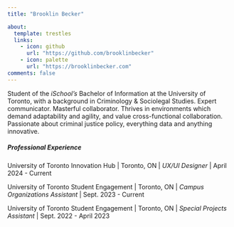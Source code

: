 ```yaml
---
title: "Brooklin Becker"

about: 
  template: trestles
  links: 
    - icon: github
      url: "https://github.com/brooklinbecker"
    - icon: palette
      url: "https://brooklinbecker.com"
comments: false
---
```


Student of the *iSchool's* Bachelor of Information at the University of Toronto, with a background in Criminology & Sociolegal Studies. Expert communicator. Masterful collaborator. Thrives in environments which demand adaptability and agility, and value cross-functional collaboration. Passionate about criminal justice policy, everything data and anything innovative.

##### Professional Experience

University of Toronto Innovation Hub \| Toronto, ON \| *UX/UI Designer* \| April 2024 - Current

University of Toronto Student Engagement \| Toronto, ON \| *Campus Organizations Assistant* \| Sept. 2023 - Current

University of Toronto Student Engagement \| Toronto, ON \| *Special Projects Assistant* \| Sept. 2022 - April 2023
